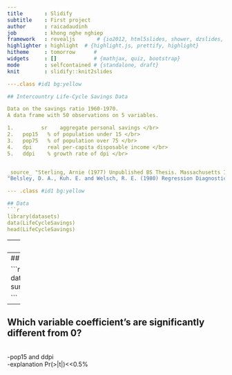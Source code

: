 ```yaml
---
title       : Slidify
subtitle    : First project
author      : raicadaudinh
job         : khong nghe nghiep
framework   : revealjs       # {io2012, html5slides, shower, dzslides, ...}
highlighter : highlight  # {highlight.js, prettify, highlight}
hitheme     : tomorrow      # 
widgets     : []            # {mathjax, quiz, bootstrap}
mode        : selfcontained # {standalone, draft}
knit        : slidify::knit2slides

---.class #id1 bg:yellow

## Intercountry Life-Cycle Savings Data

Data on the savings ratio 1960-1970.
A data frame with 50 observations on 5 variables.

1.         sr    aggregate personal savings </br>
2.	 pop15	 % of population under 15 </br>
3.	 pop75	 % of population over 75 </br>
4.	 dpi	 real per-capita disposable income </br>
5.	 ddpi	 % growth rate of dpi </br>


_source_ "Sterling, Arnie (1977) Unpublished BS Thesis. Massachusetts Institute of Technology."" </br>
"Belsley, D. A., Kuh. E. and Welsch, R. E. (1980) Regression Diagnostics. New York: Wiley."" 

--- .class #id1 bg:yellow 

## Data
```r
library(datasets)
data(LifeCycleSavings)
head(LifeCycleSavings)

```










---
```

## Exploring data
We can not conclude anything from the plot
```r
pairs(~.,data=LifeCycleSavings, 
   main="Correlation matrix")
```













---
## Regression model

```r
fit<- lm(sr~., data=LifeCycleSavings)
summary(fit)$coefficients

```











---
## Which variable coefficient's are significantly different from 0?



<br/>
-pop15 and ddpi
</br>
-explanation Pr(>|t|)<<0.5%




